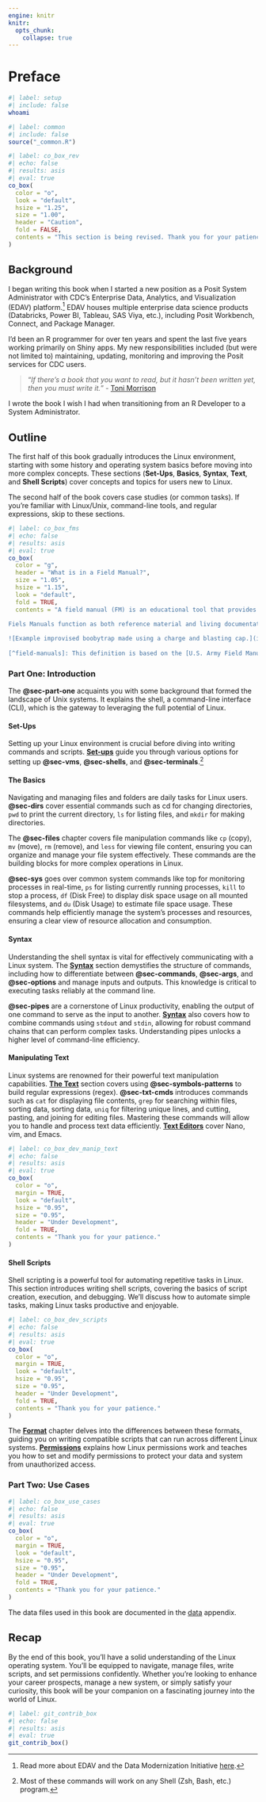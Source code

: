 ```yaml
---
engine: knitr
knitr:
  opts_chunk: 
    collapse: true
---
```


# Preface {#sec-preface .unnumbered}

```bash
#| label: setup
#| include: false
whoami
```

```r
#| label: common
#| include: false
source("_common.R")
```

```r
#| label: co_box_rev
#| echo: false
#| results: asis
#| eval: true
co_box(
  color = "o",
  look = "default", 
  hsize = "1.25", 
  size = "1.00", 
  header = "Caution", 
  fold = FALSE,
  contents = "This section is being revised. Thank you for your patience."
)
```

## [Background]{style="font-size: 1.05em; font-weight: bold;"} 

I began writing this book when I started a new position as a Posit System Administrator with CDC’s Enterprise Data, Analytics, and Visualization (EDAV) platform.[^edav] EDAV houses multiple enterprise data science products (Databricks, Power BI, Tableau, SAS Viya, etc.), including Posit Workbench, Connect, and Package Manager.

I’d been an R programmer for over ten years and spent the last five years working primarily on Shiny apps. My new responsibilities included (but were not limited to) maintaining, updating, monitoring and improving the Posit services for CDC users.

> "*If there's a book that you want to read, but it hasn't been written yet, then you must write it.*" - [Toni Morrison](https://www.goodreads.com/quotes/321-if-there-s-a-book-that-you-want-to-read-but)

I wrote the book I wish I had when transitioning from an R Developer to a System Administrator. 

[^edav]: Read more about EDAV and the Data Modernization Initiative [here](https://www.cdc.gov/data-modernization/php/technologies/edav.html).

## [Outline]{style="font-size: 1.05em; font-weight: bold;"}

The first half of this book gradually introduces the Linux environment, starting with some history and operating system basics before moving into more complex concepts. These sections (**Set-Ups**, **Basics**, **Syntax**, **Text**, and **Shell Scripts**) cover concepts and topics for users new to Linux.

The second half of the book covers case studies (or common tasks). If you’re familiar with Linux/Unix, command-line tools, and regular expressions, skip to these sections.

```r
#| label: co_box_fms
#| echo: false
#| results: asis
#| eval: true
co_box(
  color = "g",
  header = "What is in a Field Manual?", 
  size = "1.05", 
  hsize = "1.15", 
  look = "default",
  fold = TRUE,
  contents = "A field manual (FM) is an educational tool that provides information, instructions, and techniques for various concepts and practices. 
  
Fiels Manuals function as both reference material and living documentation, encouraging updates and adaptations based on the given situation, available technology, or broader environment.[^field-manuals]

![Example improvised boobytrap made using a charge and blasting cap.](img/fm531_1965_boobytraps.png){width='70%' fig-align='center'}
  
[^field-manuals]: This definition is based on the [U.S. Army Field Manuals (FMs).](https://github.com/mjfrigaard/fm-linux/tree/main/_assets/1965-fm531-boobytraps.pdf)")
```

### Part One: Introduction

The <strong>@sec-part-one</strong> acquaints you with some background that formed the landscape of Unix systems. It explains the shell, a command-line interface (CLI), which is the gateway to leveraging the full potential of Linux.

#### Set-Ups

Setting up your Linux environment is crucial before diving into writing commands and scripts. <strong>[Set-ups](setups.qmd)</strong> guide you through various options for setting up <strong>@sec-vms</strong>, <strong>@sec-shells</strong>, and <strong>@sec-terminals</strong>.[^zsh-bash]

[^zsh-bash]: Most of these commands will work on any Shell (Zsh, Bash, etc.) program.

#### The Basics

Navigating and managing files and folders are daily tasks for Linux users.  <strong>@sec-dirs</strong> cover essential commands such as cd for changing directories, `pwd` to print the current directory, `ls` for listing files, and `mkdir` for making directories.

The <strong>@sec-files</strong> chapter covers file manipulation commands like `cp` (copy), `mv` (move), `rm` (remove), and `less` for viewing file content, ensuring you can organize and manage your file system effectively. These commands are the building blocks for more complex operations in Linux.

<strong>@sec-sys</strong> goes over common system commands like top for monitoring processes in real-time, `ps` for listing currently running processes, `kill` to stop a process, `df` (Disk Free) to display disk space usage on all mounted filesystems, and `du` (Disk Usage) to estimate file space usage. These commands help efficiently manage the system’s processes and resources, ensuring a clear view of resource allocation and consumption.

#### Syntax

Understanding the shell syntax is vital for effectively communicating with a Linux system. The <strong>[Syntax](syntax.qmd)</strong> section demystifies the structure of commands, including how to differentiate between  <strong>@sec-commands</strong>, <strong>@sec-args</strong>, and <strong>@sec-options</strong> and manage inputs and outputs. This knowledge is critical to executing tasks reliably at the command line.

<strong>@sec-pipes</strong> are a cornerstone of Linux productivity, enabling the output of one command to serve as the input to another.  <strong>[Syntax](syntax.qmd)</strong> also covers how to combine commands using `stdout` and `stdin`, allowing for robust command chains that can perform complex tasks. Understanding pipes unlocks a higher level of command-line efficiency.

#### Manipulating Text

Linux systems are renowned for their powerful text manipulation capabilities.  <strong>[The Text](text.qmd)</strong> section covers using <strong>@sec-symbols-patterns</strong> to build regular expressions (regex). <strong>@sec-txt-cmds</strong> introduces commands such as `cat` for displaying file contents, `grep` for searching within files, sorting data, sorting data, `uniq` for filtering unique lines, and cutting, pasting, and joining for editing files. Mastering these commands will allow you to handle and process text data efficiently. <strong>[Text Editors](text_editors.qmd)</strong> cover Nano, vim, and Emacs.

```r
#| label: co_box_dev_manip_text
#| echo: false
#| results: asis
#| eval: true
co_box(
  color = "o",
  margin = TRUE,
  look = "default", 
  hsize = "0.95", 
  size = "0.95", 
  header = "Under Development", 
  fold = TRUE,
  contents = "Thank you for your patience."
)
```

#### Shell Scripts 

Shell scripting is a powerful tool for automating repetitive tasks in Linux. This section introduces writing shell scripts, covering the basics of script creation, execution, and debugging. We’ll discuss how to automate simple tasks, making Linux tasks productive and enjoyable.

```r
#| label: co_box_dev_scripts
#| echo: false
#| results: asis
#| eval: true
co_box(
  color = "o",
  margin = TRUE,
  look = "default", 
  hsize = "0.95", 
  size = "0.95", 
  header = "Under Development", 
  fold = TRUE,
  contents = "Thank you for your patience."
)
```

The <strong>[Format](format.qmd)</strong> chapter delves into the differences between these formats, guiding you on writing compatible scripts that can run across different Linux systems. <strong>[Permissions](permissions.qmd)</strong> explains how Linux permissions work and teaches you how to set and modify permissions to protect your data and system from unauthorized access.

### Part Two: Use Cases 

```r
#| label: co_box_use_cases
#| echo: false
#| results: asis
#| eval: true
co_box(
  color = "o",
  margin = TRUE,
  look = "default", 
  hsize = "0.95", 
  size = "0.95",  
  header = "Under Development", 
  fold = TRUE,
  contents = "Thank you for your patience."
)
```

The data files used in this book are documented in the [data](data.qmd) appendix.

## [Recap]{style="font-size: 1.05em; font-weight: bold;"}

By the end of this book, you'll have a solid understanding of the Linux operating system. You'll be equipped to navigate, manage files, write scripts, and set permissions confidently. Whether you're looking to enhance your career prospects, manage a new system, or simply satisfy your curiosity, this book will be your companion on a fascinating journey into the world of Linux.

```r
#| label: git_contrib_box
#| echo: false
#| results: asis
#| eval: true
git_contrib_box()
```
